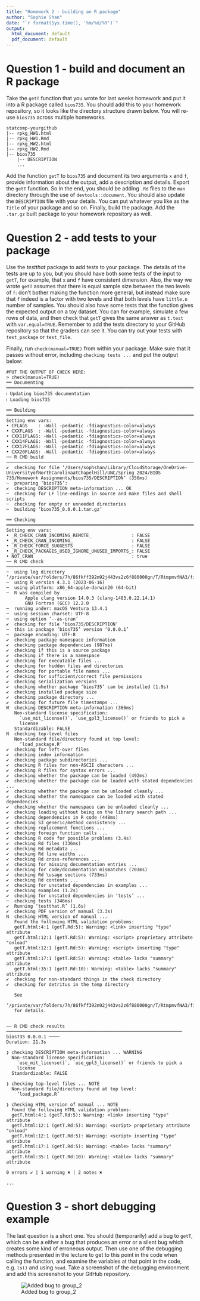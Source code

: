 ```yaml
---
title: "Homework 2 - building an R package"
author: "Sophie Shan"
date: "`r format(Sys.time(), '%m/%d/%Y')`"
output:
  html_document: default
  pdf_document: default
---
```


# Question 1 - build and document an R package

Take the `getT` function that you wrote for last weeks homework and
put it into a R package called `bios735`. You should add this to
your homework repository, so it looks like the directory structure
drawn below. You will re-use `bios735` across multiple homeworks.

```
statcomp-yourgithub
|-- rpkg_HW1.html
|-- rpkg_HW1.Rmd
|-- rpkg_HW2.html
|-- rpkg_HW2.Rmd
|-- bios735
    |-- DESCRIPTION
    ...
```

Add the function `getT` to `bios735` and document its two arguments
`x` and `f`, provide information about the output, add a description
and details. Export the `getT` function. So in the end, you should be
adding `.Rd` files to the `man` directory through the use of
`devtools::document`. You should also update the `DESCRIPTION` file
with your details. You can put whatever you like as the `Title` of
your package and so on. Finally, build the package. Add the `.tar.gz`
built package to your homework repository as well.

# Question 2 - add tests to your package

Use the *testthat* package to add tests to your package. The details
of the tests are up to you, but you should have both some tests of the
input to `getT`, for example, that `x` and `f` have consistent
dimension. Also, the way we wrote `getT` assumes that there is equal
sample size between the two levels of `f`: don't bother making the
function more general, but instead make sure that `f` indeed is a
factor with two levels and that both levels have `little.n` number of
samples. You should also have some tests that the function gives the
expected output on a toy dataset. You can for example, simulate a few
rows of data, and then check that `getT` gives the same answer as
`t.test` with `var.equal=TRUE`. Remember to add the tests directory to
your GitHub repository so that the graders can see it. You can try out
your tests with `test_package` or `test_file`.

Finally, run `check(manual=TRUE)` from within your package. Make sure
that it passes without error, including `checking tests ...` and put
the output below: 

```
#PUT THE OUTPUT OF CHECK HERE:
> check(manual=TRUE)
══ Documenting ═══════════════════════════════════════════════════════════════════════════════════════════════
ℹ Updating bios735 documentation
ℹ Loading bios735

══ Building ══════════════════════════════════════════════════════════════════════════════════════════════════
Setting env vars:
• CFLAGS    : -Wall -pedantic -fdiagnostics-color=always
• CXXFLAGS  : -Wall -pedantic -fdiagnostics-color=always
• CXX11FLAGS: -Wall -pedantic -fdiagnostics-color=always
• CXX14FLAGS: -Wall -pedantic -fdiagnostics-color=always
• CXX17FLAGS: -Wall -pedantic -fdiagnostics-color=always
• CXX20FLAGS: -Wall -pedantic -fdiagnostics-color=always
── R CMD build ───────────────────────────────────────────────────────────────────────────────────────────────
✔  checking for file ‘/Users/sophshan/Library/CloudStorage/OneDrive-UniversityofNorthCarolinaatChapelHill/UNC/Spring 2024/BIOS 735/Homework Assignments/bios735/DESCRIPTION’ (356ms)
─  preparing ‘bios735’:
✔  checking DESCRIPTION meta-information ... OK
─  checking for LF line-endings in source and make files and shell scripts
─  checking for empty or unneeded directories
─  building ‘bios735_0.0.0.1.tar.gz’
   
══ Checking ══════════════════════════════════════════════════════════════════════════════════════════════════
Setting env vars:
• _R_CHECK_CRAN_INCOMING_REMOTE_               : FALSE
• _R_CHECK_CRAN_INCOMING_                      : FALSE
• _R_CHECK_FORCE_SUGGESTS_                     : FALSE
• _R_CHECK_PACKAGES_USED_IGNORE_UNUSED_IMPORTS_: FALSE
• NOT_CRAN                                     : true
── R CMD check ───────────────────────────────────────────────────────────────────────────────────────────────
─  using log directory ‘/private/var/folders/7h/86fkff392m92j443vs2z6f880000gn/T/RtmpmvfNA3/file1251a68905141/bios735.Rcheck’
─  using R version 4.3.1 (2023-06-16)
─  using platform: x86_64-apple-darwin20 (64-bit)
─  R was compiled by
       Apple clang version 14.0.3 (clang-1403.0.22.14.1)
       GNU Fortran (GCC) 12.2.0
─  running under: macOS Ventura 13.4.1
─  using session charset: UTF-8
─  using option ‘--as-cran’
✔  checking for file ‘bios735/DESCRIPTION’
─  this is package ‘bios735’ version ‘0.0.0.1’
─  package encoding: UTF-8
✔  checking package namespace information
✔  checking package dependencies (987ms)
✔  checking if this is a source package
✔  checking if there is a namespace
✔  checking for executable files ...
✔  checking for hidden files and directories
✔  checking for portable file names ...
✔  checking for sufficient/correct file permissions
✔  checking serialization versions
✔  checking whether package ‘bios735’ can be installed (1.9s)
✔  checking installed package size
✔  checking package directory ...
✔  checking for future file timestamps ...
W  checking DESCRIPTION meta-information (366ms)
   Non-standard license specification:
     `use_mit_license()`, `use_gpl3_license()` or friends to pick a
     license
   Standardizable: FALSE
N  checking top-level files
   Non-standard file/directory found at top level:
     ‘load_package.R’
✔  checking for left-over files
✔  checking index information
✔  checking package subdirectories ...
✔  checking R files for non-ASCII characters ...
✔  checking R files for syntax errors ...
✔  checking whether the package can be loaded (492ms)
✔  checking whether the package can be loaded with stated dependencies ...
✔  checking whether the package can be unloaded cleanly ...
✔  checking whether the namespace can be loaded with stated dependencies ...
✔  checking whether the namespace can be unloaded cleanly ...
✔  checking loading without being on the library search path ...
✔  checking dependencies in R code (448ms)
✔  checking S3 generic/method consistency ...
✔  checking replacement functions ...
✔  checking foreign function calls ...
✔  checking R code for possible problems (3.4s)
✔  checking Rd files (336ms)
✔  checking Rd metadata ...
✔  checking Rd line widths ...
✔  checking Rd cross-references ...
✔  checking for missing documentation entries ...
✔  checking for code/documentation mismatches (703ms)
✔  checking Rd \usage sections (733ms)
✔  checking Rd contents ...
✔  checking for unstated dependencies in examples ...
✔  checking examples (1.2s)
✔  checking for unstated dependencies in ‘tests’ ...
─  checking tests (346ms)
✔  Running ‘testthat.R’ (1.6s)
✔  checking PDF version of manual (3.3s)
N  checking HTML version of manual ...
   Found the following HTML validation problems:
   getT.html:4:1 (getT.Rd:5): Warning: <link> inserting "type" attribute
   getT.html:12:1 (getT.Rd:5): Warning: <script> proprietary attribute "onload"
   getT.html:12:1 (getT.Rd:5): Warning: <script> inserting "type" attribute
   getT.html:17:1 (getT.Rd:5): Warning: <table> lacks "summary" attribute
   getT.html:35:1 (getT.Rd:10): Warning: <table> lacks "summary" attribute
✔  checking for non-standard things in the check directory
✔  checking for detritus in the temp directory
   
   See
     ‘/private/var/folders/7h/86fkff392m92j443vs2z6f880000gn/T/RtmpmvfNA3/file1251a68905141/bios735.Rcheck/00check.log’
   for details.
   
   
── R CMD check results ────────────────────────────────────────────────────────────────── bios735 0.0.0.1 ────
Duration: 21.3s

❯ checking DESCRIPTION meta-information ... WARNING
  Non-standard license specification:
    `use_mit_license()`, `use_gpl3_license()` or friends to pick a
    license
  Standardizable: FALSE

❯ checking top-level files ... NOTE
  Non-standard file/directory found at top level:
    ‘load_package.R’

❯ checking HTML version of manual ... NOTE
  Found the following HTML validation problems:
  getT.html:4:1 (getT.Rd:5): Warning: <link> inserting "type" attribute
  getT.html:12:1 (getT.Rd:5): Warning: <script> proprietary attribute "onload"
  getT.html:12:1 (getT.Rd:5): Warning: <script> inserting "type" attribute
  getT.html:17:1 (getT.Rd:5): Warning: <table> lacks "summary" attribute
  getT.html:35:1 (getT.Rd:10): Warning: <table> lacks "summary" attribute

0 errors ✔ | 1 warning ✖ | 2 notes ✖

...
```

# Question 3 - short debugging example

The last question is a short one. You should (temporarily) add a bug
to `getT`, which can be a either a bug that produces an error or a
silent bug which creates some kind of erroneous output. Then use one
of the debugging methods presented in the lecture to get to this point
in the code when calling the function, and examine the variables at
that point in the code, e.g. `ls()` and using `head`. Take a
screenshot of the debugging environment and add this screenshot to
your GitHub repository.

![Added bug to group_2](/Users/sophshan/Desktop/OneDrive - University of North Carolina at Chapel Hill/UNC/Spring 2024/BIOS 735/Homework Assignments/rpkg_HW2_Q3_SophieShan.png)
